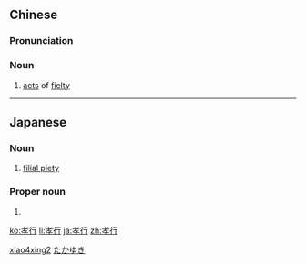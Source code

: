 ==Chinese==
{{zh-forms}}

===Pronunciation===
{{zh-pron
|m=xiàoxíng,xiàoxìng,2nb=Taiwan
|c=haau3 hang6
|mn=hàu-hēng
|cat=n
}}

===Noun===
{{zh-noun}}

# {{lb|zh|literary}} [[act]]s of [[fielty]]

[[Category:Mandarin literary terms|xiao4xing2]]

----

==Japanese==
{{ja-kanjitab|孝|行}}

===Noun===
{{ja-noun|こうこう}}
# [[filial piety]]

===Proper noun===
{{ja-pos|proper|たかゆき}}

# {{given name|male|lang=ja}}

[[Category:Japanese male given names|たかゆき]]

[[ko:孝行]]
[[li:孝行]]
[[ja:孝行]]
[[zh:孝行]]